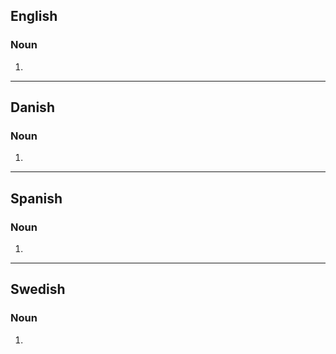 {{also|Bistros|bistrós|bistrôs|bistrô}}

==English==
{{wikipedia|lang=en}}

===Noun===
{{head|en|noun form}}

# {{plural of|en|bistro}}

----

==Danish==

===Noun===
{{head|da|noun form}}

# {{inflection of|da|bistro||indef|gen|s}}

----

==Spanish==

===Noun===
{{head|es|noun form|g=m-p}}

# {{noun form of|es|bistro||p}}

----

==Swedish==

===Noun===
{{head|sv|noun form}}

# {{sv-noun-form-indef-gen|bistro}}